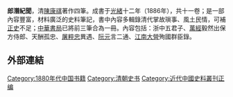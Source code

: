 {{Unreferenced|time=2019-12-08T02:32:00+00:00}}
'''郎潛紀聞'''，清[[陳康祺|陳康祺]]著作四筆。成書于[[光緒|光緒]]十二年（1886年），共十一卷；是一部內容豐富，材料廣泛的史料筆記，書中內容多輯錄清代掌故瑣事、風土民情，可補[[正史|正史]]不足；[[中華書局|中華書局]]已將前三筆合為一冊。內容包括：浙中五君子、[[萬經|萬經]]毅然出保方侍郎、天酬孤忠、[[屠粹忠|屠粹忠]]異遇、[[阮元|阮元]]言二通、[[江南大營|江南大營]]殉國群臣錄。

==外部連結==
{{wikisource}}

{{Historical-book-stub}}
[[Category:1880年代中国书籍|Category:1880年代中国书籍]]
[[Category:清朝史书|Category:清朝史书]]
[[Category:近代中國史料叢刊正编|Category:近代中國史料叢刊正编]]